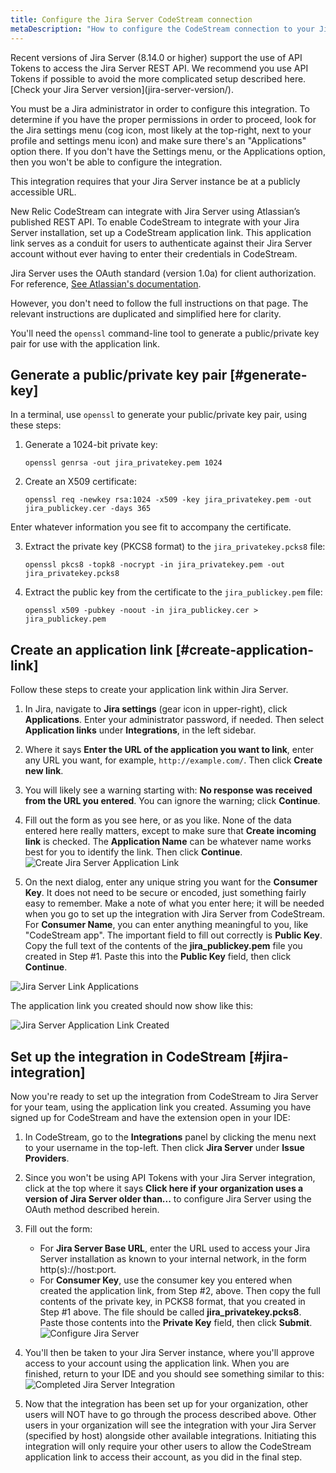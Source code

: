```yaml
---
title: Configure the Jira Server CodeStream connection
metaDescription: "How to configure the CodeStream connection to your Jira server."
---
```


<Callout variant="caution">
Recent versions of Jira Server (8.14.0 or higher) support the use of API Tokens to access the Jira Server REST API. We recommend you use API Tokens if possible to avoid the more complicated setup described here. [Check your Jira Server version](jira-server-version/).

You must be a Jira administrator in order to configure this integration. To determine if you have the proper permissions in order to proceed, look for the Jira settings menu (cog icon, most likely at the top-right, next to your profile and settings menu icon) and make sure there's an "Applications" option there. If you don't have the Settings menu, or the Applications option, then you won't be able to configure the integration.

This integration requires that your Jira Server instance be at a publicly accessible URL.
</Callout>

New Relic CodeStream can integrate with Jira Server using Atlassian’s published REST API. To enable CodeStream to integrate with your Jira Server installation, set up a CodeStream application link. This application link serves as a conduit for users to authenticate against their Jira Server account without ever having to enter their credentials in CodeStream.

Jira Server uses the OAuth standard (version 1.0a) for client authorization. For reference, [See Atlassian's documentation](https://developer.atlassian.com/server/jira/platform/oauth/). 

However, you don't need to follow the full instructions on that page. The relevant instructions are duplicated and simplified here for clarity. 

You'll need the `openssl` command-line tool to generate a public/private key pair for use with the application link.

## Generate a public/private key pair [#generate-key]

In a terminal, use `openssl` to generate your public/private key pair, using these steps:

1. Generate a 1024-bit private key:

    ```openssl genrsa -out jira_privatekey.pem 1024```
2.  Create an X509 certificate:

    ```openssl req -newkey rsa:1024 -x509 -key jira_privatekey.pem -out jira_publickey.cer -days 365```

  Enter whatever information you see fit to accompany the certificate.

3. Extract the private key (PKCS8 format) to the `jira_privatekey.pcks8` file:

    ```openssl pkcs8 -topk8 -nocrypt -in jira_privatekey.pem -out jira_privatekey.pcks8```

4. Extract the public key from the certificate to the `jira_publickey.pem` file:

    ```openssl x509 -pubkey -noout -in jira_publickey.cer > jira_publickey.pem```

## Create an application link [#create-application-link]

Follow these steps to create your application link within Jira Server.

1. In Jira, navigate to **Jira settings** (gear icon in upper-right), click **Applications**. Enter your administrator password, if needed. Then select **Application links** under **Integrations**, in the left sidebar.
2. Where it says **Enter the URL of the application you want to link**, enter any URL you want, for example, `http://example.com/`. Then click **Create new link**.
3. You will likely see a warning starting with: **No response was received from the URL you entered**. You can ignore the warning; click **Continue**.
4. Fill out the form as you see here, or as you like. None of the data entered here really matters, except to make sure that **Create incoming link** is checked. The **Application Name** can be whatever name works best for you to identify the link. Then click **Continue**.
    ![Create Jira Server Application Link](/images/CreateJiraServerApplicationLink1.png)

5. On the next dialog, enter any unique string you want for the **Consumer Key**. It does not need to be secure or encoded, just something fairly easy to remember. Make a note of what you enter here; it will be needed when you go to set up the integration with Jira Server from CodeStream. For **Consumer Name**, you can enter anything meaningful to you, like "CodeStream app". The important field to fill out correctly is **Public Key**. Copy the full text of the contents of the **jira_publickey.pem** file you created in Step #1. Paste this into the **Public Key** field, then click **Continue**.

![Jira Server Link Applications](/images/JiraServerLinkApplications1.png)

The application link you created should now show like this:

![Jira Server Application Link Created](/images/JiraServerApplicationLinkCreated1.png)

## Set up the integration in CodeStream [#jira-integration]

Now you're ready to set up the integration from CodeStream to Jira Server for your team, using the application link you created. Assuming you have signed up for CodeStream and have the extension open in your IDE:

1. In CodeStream, go to the **Integrations** panel by clicking the menu next to your username in the top-left. Then click **Jira Server** under **Issue Providers**.
2. Since you won't be using API Tokens with your Jira Server integration, click at the top where it says **Click here if your organization uses a version of Jira Server older than...** to configure Jira Server using the OAuth method described herein.
3. Fill out the form:
    * For **Jira Server Base URL**, enter the URL used to access your Jira Server installation as known to your internal network, in the form http(s)://host:port. 
    * For **Consumer Key**, use the consumer key you entered when created the application link, from Step #2, above. Then copy the full contents of the private key, in PCKS8 format, that you created in Step #1 above. The file should be called **jira_privatekey.pcks8**. Paste those contents into the **Private Key** field, then click **Submit**.
  ![Configure Jira Server](/images/ConfigureJiraServer1.png)

4. You'll then be taken to your Jira Server instance, where you'll approve access to your account using the application link. When you are finished, return to your IDE and you should see something similar to this:
  ![Completed Jira Server Integration](/images/CompletedJiraServerIntegration1.png)

5. Now that the integration has been set up for your organization, other users will NOT have to go through the process described above. Other users in your organization will see the integration with your Jira Server (specified by host) alongside other available integrations. Initiating this integration will only require your other users to allow the CodeStream application link to access their account, as you did in the final step.

